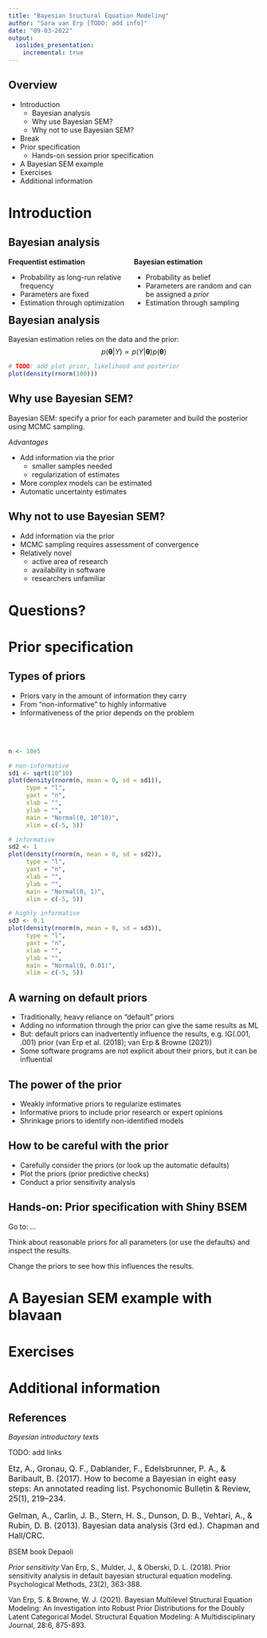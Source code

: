 ```yaml
---
title: "Bayesian Sructural Equation Modeling"
author: "Sara van Erp [TODO: add info]"
date: "09-03-2022"
output: 
  ioslides_presentation: 
    incremental: true
---
```


## Overview

- Introduction
  + Bayesian analysis
  + Why use Bayesian SEM?
  + Why not to use Bayesian SEM?
- Break
- Prior specification
  + Hands-on session prior specification
- A Bayesian SEM example
- Exercises
- Additional information

# Introduction 

## Bayesian analysis 

<div style="float: left; width: 50%;">
**Frequentist estimation** 
<ul>
  <li>Probability as long-run relative frequency</li>  
  <li>Parameters are fixed</li> 
  <li>Estimation through optimization</li> 
</ul>
</div>

<div style="float: right; width: 50%;">
**Bayesian estimation**  
<ul>
  <li>Probability as belief</li>   
  <li>Parameters are random and can be assigned a *prior*</li>   
  <li>Estimation through sampling</li> 
</ul>
</div>

## Bayesian analysis {.build}

Bayesian estimation relies on the data and the prior: 
$$
p(\pmb{\theta}|Y) \propto p(Y|\pmb{\theta})p(\pmb{\theta})
$$

```r
# TODO: add plot prior, likelihood and posterior
plot(density(rnorm(100)))
```

## Why use Bayesian SEM?

Bayesian SEM: specify a prior for each parameter and build the posterior using MCMC sampling.

*Advantages*

- Add information via the prior
  - smaller samples needed
  - regularization of estimates
- More complex models can be estimated
- Automatic uncertainty estimates

## Why not to use Bayesian SEM?

- Add information via the prior
- MCMC sampling requires assessment of convergence
- Relatively novel
  - active area of research
  - availability in software
  - researchers unfamiliar

# Questions?

# Prior specification

## Types of priors

- Priors vary in the amount of information they carry
- From "non-informative" to highly informative
- Informativeness of the prior depends on the problem

<br>
<br>

```r
n <- 10e5

# non-informative
sd1 <- sqrt(10^10)
plot(density(rnorm(n, mean = 0, sd = sd1)),
     type = "l",
     yaxt = "n",
     xlab = "",
     ylab = "",
     main = "Normal(0, 10^10)",
     xlim = c(-5, 5))

# informative
sd2 <- 1
plot(density(rnorm(n, mean = 0, sd = sd2)),
     type = "l",
     yaxt = "n",
     xlab = "",
     ylab = "",
     main = "Normal(0, 1)",
     xlim = c(-5, 5))

# highly informative
sd3 <- 0.1
plot(density(rnorm(n, mean = 0, sd = sd3)),
     type = "l",
     yaxt = "n",
     xlab = "",
     ylab = "",
     main = "Normal(0, 0.01)",
     xlim = c(-5, 5))

```

## A warning on default priors

- Traditionally, heavy reliance on "default" priors
- Adding no information through the prior can give the same results as ML
- But: default priors can inadvertently influence the results, e.g. IG(.001, .001) prior (van Erp et al. (2018); van Erp & Browne (2021))
- Some software programs are not explicit about their priors, but it can be influential

## The power of the prior

- Weakly informative priors to regularize estimates
- Informative priors to include prior research or expert opinions
- Shrinkage priors to identify non-identified models

## How to be careful with the prior

- Carefully consider the priors (or look up the automatic defaults)
- Plot the priors (prior predictive checks)
- Conduct a prior sensitivity analysis

## Hands-on: Prior specification with Shiny BSEM

Go to: ... \

Think about reasonable priors for all parameters (or use the defaults) and inspect the results. \

Change the priors to see how this influences the results. 

# A Bayesian SEM example with blavaan

# Exercises

# Additional information

## References 

*Bayesian introductory texts*

TODO: add links

<font size = "3">
Etz, A., Gronau, Q. F., Dablander, F., Edelsbrunner, P. A., & Baribault, B. (2017). How to become a Bayesian in eight easy steps: An annotated reading list. Psychonomic Bulletin & Review, 25(1), 219–234. \

Gelman, A., Carlin, J. B., Stern, H. S., Dunson, D. B., Vehtari, A., & Rubin, D. B. (2013). Bayesian data analysis (3rd ed.). Chapman and Hall/CRC.
</font>

BSEM book Depaoli

*Prior sensitivity*
Van Erp, S., Mulder, J., & Oberski, D. L. (2018). Prior sensitivity analysis in default bayesian structural equation modeling. Psychological Methods, 23(2), 363-388. \

Van Erp, S. & Browne, W. J. (2021). Bayesian Multilevel Structural Equation Modeling: An Investigation into Robust Prior Distributions for the Doubly Latent Categorical Model. Structural Equation Modeling: A Multidisciplinary Journal, 28:6, 875-893.
